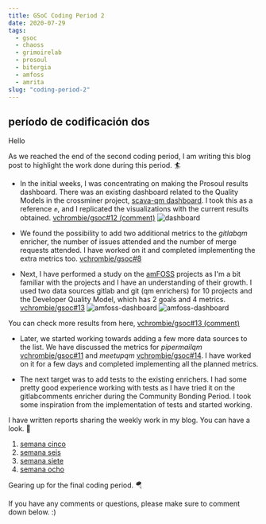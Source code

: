 ```yaml
---
title: GSoC Coding Period 2
date: 2020-07-29
tags:
  - gsoc
  - chaoss
  - grimoirelab
  - prosoul
  - bitergia
  - amfoss
  - amrita
slug: "coding-period-2"
---
```


## período de codificación dos

Hello

As we reached the end of the second coding period, I am writing this blog post to highlight the work done during this period. 🏄

- In the initial weeks, I was concentrating on making the Prosoul results dashboard. There was an existing dashboard related to the Quality Models in the crossminer project, [scava-qm dashboard](http://crossminer.bitergia.net/app/kibana#/dashboard/72ac14b0-456e-11e9-a208-9748f08b9341). I took this as a reference ✊, and I replicated the visualizations with the current results obtained. [vchrombie/gsoc#12 (comment)](https://github.com/vchrombie/gsoc/issues/12#issuecomment-654420431)
  ![dashboard](./images/dashboard-2.png)

- We found the possibility to add two additional metrics to the _gitlabqm_ enricher, the number of issues attended and the number of merge requests attended. I have worked on it and completed implementing the extra metrics too. [vchrombie/gsoc#8](https://github.com/vchrombie/gsoc/issues/8)

- Next, I have performed a study on the [amFOSS](https://amfoss.in/) projects as I'm a bit familiar with the projects and I have an understanding of their growth. I used two data sources gitlab and git (qm enrichers) for 10 projects and the Developer Quality Model, which has 2 goals and 4 metrics. [vchrombie/gsoc#13](https://github.com/vchrombie/gsoc/issues/13)
  ![amfoss-dashboard](./images/amfoss-dashboard-1.png)
  ![amfoss-dashboard](./images/amfoss-dashboard-2.png)

You can check more results from here, [vchrombie/gsoc#13 (comment)](https://github.com/vchrombie/gsoc/issues/13#issuecomment-656187839)

- Later, we started working towards adding a few more data sources to the list. We have discussed the metrics for _pipermailqm_ [vchrombie/gsoc#11](https://github.com/vchrombie/gsoc/issues/11) and _meetupqm_ [vchrombie/gsoc#14](https://github.com/vchrombie/gsoc/issues/14). I have worked on it for a few days and completed implementing all the planned metrics.

- The next target was to add tests to the existing enrichers. I had some pretty good experience working with tests as I have tried it on the gitlabcomments enricher during the Community Bonding Period. I took some inspiration from the implementation of tests and started working.

I have written reports sharing the weekly work in my blog. You can have a look. 👀

1. [semana cinco](https://github.com/vchrombie/gsoc/tree/master/work/week-05#semana-cinco)
2. [semana seis](https://github.com/vchrombie/gsoc/tree/master/work/week-06#semana-seis)
3. [semana siete](https://github.com/vchrombie/gsoc/tree/master/work/week-07#semana-siete)
4. [semana ocho](https://github.com/vchrombie/gsoc/tree/master/work/week-08#semana-ocho)

Gearing up for the final coding period. 🪂

If you have any comments or questions, please make sure to comment down below. :)
